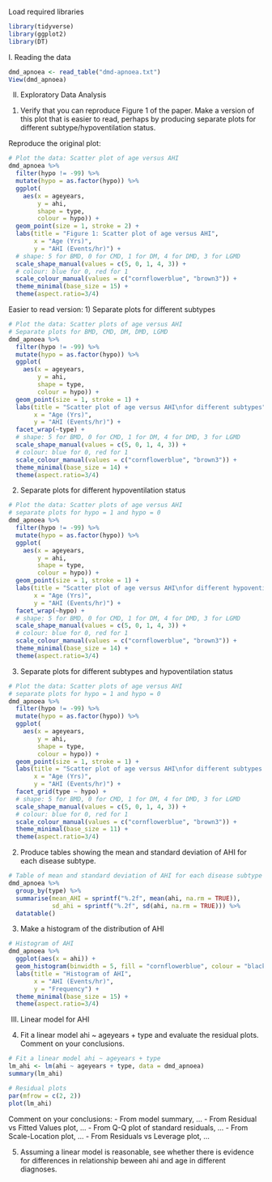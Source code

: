 Load required libraries
```R
library(tidyverse)
library(ggplot2)
library(DT)
```


I. Reading the data
```R
dmd_apnoea <- read_table("dmd-apnoea.txt")
View(dmd_apnoea)
```


II. Exploratory Data Analysis
1. Verify that you can reproduce Figure 1 of the paper. Make a version of this plot that is easier to read, perhaps by producing separate plots for different subtype/hypoventilation status.

Reproduce the original plot:
```R
# Plot the data: Scatter plot of age versus AHI
dmd_apnoea %>%
  filter(hypo != -99) %>% 
  mutate(hypo = as.factor(hypo)) %>%
  ggplot(
    aes(x = ageyears,
        y = ahi,
        shape = type,
        colour = hypo)) +
  geom_point(size = 1, stroke = 2) +
  labs(title = "Figure 1: Scatter plot of age versus AHI",
       x = "Age (Yrs)",
       y = "AHI (Events/hr)") +
  # shape: 5 for BMD, 0 for CMD, 1 for DM, 4 for DMD, 3 for LGMD
  scale_shape_manual(values = c(5, 0, 1, 4, 3)) +
  # colour: blue for 0, red for 1
  scale_colour_manual(values = c("cornflowerblue", "brown3")) +
  theme_minimal(base_size = 15) +
  theme(aspect.ratio=3/4)
```

Easier to read version:
1) Separate plots for different subtypes
```R
# Plot the data: Scatter plots of age versus AHI
# Separate plots for BMD, CMD, DM, DMD, LGMD
dmd_apnoea %>%
  filter(hypo != -99) %>% 
  mutate(hypo = as.factor(hypo)) %>%
  ggplot(
    aes(x = ageyears,
        y = ahi,
        shape = type,
        colour = hypo)) +
  geom_point(size = 1, stroke = 1) +
  labs(title = "Scatter plot of age versus AHI\nfor different subtypes",
       x = "Age (Yrs)",
       y = "AHI (Events/hr)") +
  facet_wrap(~type) +
  # shape: 5 for BMD, 0 for CMD, 1 for DM, 4 for DMD, 3 for LGMD
  scale_shape_manual(values = c(5, 0, 1, 4, 3)) +
  # colour: blue for 0, red for 1
  scale_colour_manual(values = c("cornflowerblue", "brown3")) +
  theme_minimal(base_size = 14) +
  theme(aspect.ratio=3/4)
```

2) Separate plots for different hypoventilation status
```R
# Plot the data: Scatter plots of age versus AHI
# separate plots for hypo = 1 and hypo = 0
dmd_apnoea %>%
  filter(hypo != -99) %>% 
  mutate(hypo = as.factor(hypo)) %>%
  ggplot(
    aes(x = ageyears,
        y = ahi,
        shape = type,
        colour = hypo)) +
  geom_point(size = 1, stroke = 1) +
  labs(title = "Scatter plot of age versus AHI\nfor different hypoventilation status",
       x = "Age (Yrs)",
       y = "AHI (Events/hr)") +
  facet_wrap(~hypo) +
  # shape: 5 for BMD, 0 for CMD, 1 for DM, 4 for DMD, 3 for LGMD
  scale_shape_manual(values = c(5, 0, 1, 4, 3)) +
  # colour: blue for 0, red for 1
  scale_colour_manual(values = c("cornflowerblue", "brown3")) +
  theme_minimal(base_size = 14) +
  theme(aspect.ratio=3/4)
```

3) Separate plots for different subtypes and hypoventilation status
```R
# Plot the data: Scatter plots of age versus AHI
# separate plots for hypo = 1 and hypo = 0
dmd_apnoea %>%
  filter(hypo != -99) %>% 
  mutate(hypo = as.factor(hypo)) %>%
  ggplot(
    aes(x = ageyears,
        y = ahi,
        shape = type,
        colour = hypo)) +
  geom_point(size = 1, stroke = 1) +
  labs(title = "Scatter plot of age versus AHI\nfor different subtypes and hypoventilation status",
       x = "Age (Yrs)",
       y = "AHI (Events/hr)") +
  facet_grid(type ~ hypo) +
  # shape: 5 for BMD, 0 for CMD, 1 for DM, 4 for DMD, 3 for LGMD
  scale_shape_manual(values = c(5, 0, 1, 4, 3)) +
  # colour: blue for 0, red for 1
  scale_colour_manual(values = c("cornflowerblue", "brown3")) +
  theme_minimal(base_size = 11) +
  theme(aspect.ratio=3/4)
```

2. Produce tables showing the mean and standard deviation of AHI for each disease subtype.

```R
# Table of mean and standard deviation of AHI for each disease subtype
dmd_apnoea %>%
  group_by(type) %>%
  summarise(mean_AHI = sprintf("%.2f", mean(ahi, na.rm = TRUE)),
            sd_ahi = sprintf("%.2f", sd(ahi, na.rm = TRUE))) %>%
  datatable()
```


3. Make a histogram of the distribution of AHI

```R
# Histogram of AHI
dmd_apnoea %>%
  ggplot(aes(x = ahi)) +
  geom_histogram(binwidth = 5, fill = "cornflowerblue", colour = "black") +
  labs(title = "Histogram of AHI",
       x = "AHI (Events/hr)",
       y = "Frequency") +
  theme_minimal(base_size = 15) +
  theme(aspect.ratio=3/4)
```

III. Linear model for AHI
4. Fit a linear model ahi ~ ageyears + type and evaluate the residual plots. Comment on your conclusions.

```R
# Fit a linear model ahi ~ ageyears + type
lm_ahi <- lm(ahi ~ ageyears + type, data = dmd_apnoea)
summary(lm_ahi)

# Residual plots
par(mfrow = c(2, 2))
plot(lm_ahi)
```

Comment on your conclusions:
- From model summary, ...
- From Residual vs Fitted Values plot, ...
- From Q-Q plot of standard residuals, ...
- From Scale-Location plot, ...
- From Residuals vs Leverage plot, ...

5. Assuming a linear model is reasonable, see whether there is evidence for differences in relationship beween ahi and age in different diagnoses.